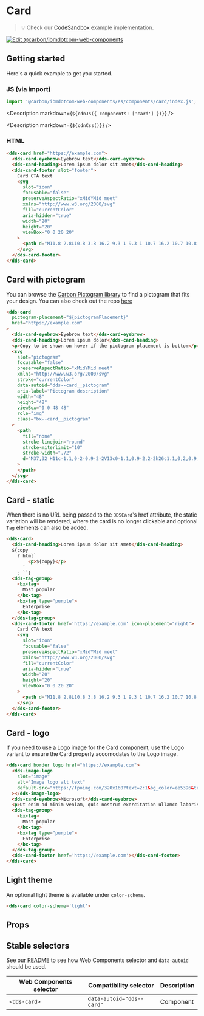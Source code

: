 
# Card

> 💡 Check our
> [CodeSandbox](https://githubbox.com/carbon-design-system/carbon-for-ibm-dotcom/tree/main/packages/web-components/examples/codesandbox/components/card)
> example implementation.

[![Edit @carbon/ibmdotcom-web-components](https://codesandbox.io/static/img/play-codesandbox.svg)](https://githubbox.com/carbon-design-system/carbon-for-ibm-dotcom/tree/main/packages/web-components/examples/codesandbox/components/card)

## Getting started

Here's a quick example to get you started.

### JS (via import)

```javascript
import '@carbon/ibmdotcom-web-components/es/components/card/index.js';
```

<Description markdown={`${cdnJs({ components: ['card'] })}`} />

<Description markdown={`${cdnCss()}`} />

### HTML

```html
<dds-card href="https://example.com">
  <dds-card-eyebrow>Eyebrow text</dds-card-eyebrow>
  <dds-card-heading>Lorem ipsum dolor sit amet</dds-card-heading>
  <dds-card-footer slot="footer">
    Card CTA text
    <svg
      slot="icon"
      focusable="false"
      preserveAspectRatio="xMidYMid meet"
      xmlns="http://www.w3.org/2000/svg"
      fill="currentColor"
      aria-hidden="true"
      width="20"
      height="20"
      viewBox="0 0 20 20"
    >
      <path d="M11.8 2.8L10.8 3.8 16.2 9.3 1 9.3 1 10.7 16.2 10.7 10.8 16.2 11.8 17.2 19 10z"></path>
    </svg>
  </dds-card-footer>
</dds-card>
```

## Card with pictogram

You can browse the [Carbon Pictogram library](https://www.carbondesignsystem.com/guidelines/pictograms/library/) to find a pictogram that fits your design.
You can also check out the repo [here](https://github.com/carbon-design-system/carbon/tree/main/packages/pictograms)

```html
<dds-card
  pictogram-placement="${pictogramPlacement}"
  href="https://example.com"
>
  <dds-card-eyebrow>Eyebrow text</dds-card-eyebrow>
  <dds-card-heading>Lorem ipsum dolor</dds-card-heading>
  <p>Copy to be shown on hover if the pictogram placement is bottom</p>
  <svg
    slot="pictogram"
    focusable="false"
    preserveAspectRatio="xMidYMid meet"
    xmlns="http://www.w3.org/2000/svg"
    stroke="currentColor"
    data-autoid="dds--card__pictogram"
    aria-label="Pictogram description"
    width="48"
    height="48"
    viewBox="0 0 48 48"
    role="img"
    class="bx--card__pictogram"
  >
    <path
      fill="none"
      stroke-linejoin="round"
      stroke-miterlimit="10"
      stroke-width=".72"
      d="M37,32 H11c-1.1,0-2-0.9-2-2V13c0-1.1,0.9-2,2-2h26c1.1,0,2,0.9,2,2v17C39,31.1,38.1,32,37,32z M17,37h14 M24,32v5 M9,27h30"
    >
    </path>
  </svg>
</dds-card>
```

## Card - static

When there is no URL being passed to the `DDSCard`'s href attribute, the static variation will be rendered,
where the card is no longer clickable and optional `Tag` elements can also be added.

```html
<dds-card>
  <dds-card-heading>Lorem ipsum dolor sit amet</dds-card-heading>
  ${copy
    ? html`
        <p>${copy}</p>
      `
    : ``}
  <dds-tag-group>
    <bx-tag>
      Most popular
    </bx-tag>
    <bx-tag type="purple">
      Enterprise
    </bx-tag>
  </dds-tag-group>
  <dds-card-footer href='https://example.com' icon-placement="right">
    Card CTA text
    <svg
      slot="icon"
      focusable="false"
      preserveAspectRatio="xMidYMid meet"
      xmlns="http://www.w3.org/2000/svg"
      fill="currentColor"
      aria-hidden="true"
      width="20"
      height="20"
      viewBox="0 0 20 20"
    >
      <path d="M11.8 2.8L10.8 3.8 16.2 9.3 1 9.3 1 10.7 16.2 10.7 10.8 16.2 11.8 17.2 19 10z"></path>
    </svg>
  </dds-card-footer>
</dds-card>
```

## Card - logo

If you need to use a Logo image for the Card component, use the Logo variant to ensure the Card
properly accomodates to the Logo image.

```html
<dds-card border logo href="https://example.com">
  <dds-image-logo
    slot="image"
    alt="Image logo alt text"
    default-src="https://fpoimg.com/320x160?text=2:1&bg_color=ee5396&text_color=161616"
  ></dds-image-logo>
  <dds-card-eyebrow>Microsoft</dds-card-eyebrow>
  <p>Ut enim ad minim veniam, quis nostrud exercitation ullamco laboris nisi ut aliquip ex ea commodo consequat.</p>
  <dds-tag-group>
    <bx-tag>
      Most popular
    </bx-tag>
    <bx-tag type="purple">
      Enterprise
    </bx-tag>
  </dds-tag-group>
  <dds-card-footer href='https://example.com'></dds-card-footer>
</dds-card>
```

## Light theme

An optional light theme is available under `color-scheme`.

```html
<dds-card color-scheme='light'>
```

## Props

<Props of="dds-card" />

## Stable selectors

See [our README](https://github.com/carbon-design-system/carbon-for-ibm-dotcom/tree/main/packages/web-components#stable-selectors-for-analytics-and-integratione2e-testing-in-web-components) to see how Web Components selector and `data-autoid` should be used.

| Web Components selector | Compatibility selector    | Description |
| ----------------------- | ------------------------- | ----------- |
| `<dds-card>`            | `data-autoid="dds--card"` | Component   |

<Description markdown={contributing} />
